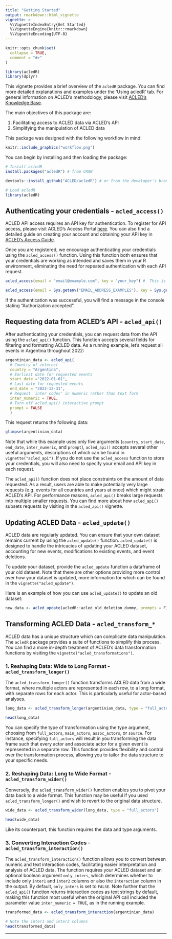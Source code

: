 ```yaml
---
title: "Getting Started"
output: rmarkdown::html_vignette
vignette: >
  %\VignetteIndexEntry{Get Started}
  %\VignetteEngine{knitr::rmarkdown}
  %\VignetteEncoding{UTF-8}
---
```



```r
knitr::opts_chunk$set(
  collapse = TRUE,
  comment = "#>"
)
```

``` r
library(acledR)
library(dplyr)
```

This vignette provides a brief overview of the `acledR` package. You can find more detailed explanations and examples under the 'Using acledR' tab. For general information on ACLED’s methodology, please visit [ACLED's Knowledge Base](https://acleddata.com/knowledge-base/). 

The main objectives of this package are:

1. Facilitating access to ACLED data via ACLED's API
2. Simplifying the manipulation of ACLED data

This package was designed with the following workflow in mind:

<!-- ![](workflow2.png) -->
```r
knitr::include_graphics("workflow.png")
```

You can begin by installing and then loading the package:

```r
# Install acledR
install.packages("acledR") # from CRAN

devtools::install_github("ACLED/acledR") # or from the developer's branch from Github.

# Load acledR
library(acledR)
```

## Authenticating your credentials - `acled_access()`

ACLED API access requires an API key for authentication. To register for API access, please visit ACLED's Access Portal [here](developer.acleddata.com). You can also find a detailed guide on creating your account and obtaining your API key in [ACLED's Access Guide](https://acleddata.com/acleddatanew//wp-content/uploads/2021/11/ACLED_Access-Guide_October-2020.pdf).

Once you are registered, we encourage authenticating your credentials using the `acled_access()` function. Using this function both ensures that your credentials are working as intended and saves them in your R environment, eliminating the need for repeated authentication with each API request.

```r
acled_access(email = "email@example.com", key = "your_key") #  This is an example, you will need to input your credentials.
```

```r
acled_access(email = Sys.getenv("EMAIL_ADDRESS_EXAMPLES"), key = Sys.getenv("EXAMPLES_KEY"))
```

If the authentication was successful, you will find a message in the console stating "Authorization accepted".

## Requesting data from ACLED’s API - `acled_api()`

After authenticating your credentials, you can request data from the API using the `acled_api()` function. This function accepts several fields for filtering and formatting ACLED data. As a running example, let's request all events in Argentina throughout 2022:

```r
argentinian_data <- acled_api(
  # Country of interest
  country = "Argentina",
  # Earliest date for requested events
  start_date ="2022-01-01",
  # Last date for requested events
  end_date = "2022-12-31",
  # Request 'inter codes' in numeric rather than text form
  inter_numeric = TRUE,
  # Turn off acled_api() interactive prompt
  prompt = FALSE
  )
```

This request returns the following data:

```r
glimpse(argentinian_data)
```

Note that while this example uses only five arguments (`country`, `start_date`, `end_date`, `inter_numeric`, and `prompt`), `acled_api()` accepts several other useful arguments, descriptions of which can be found in `vignette("acled_api")`. If you do not use the `acled_access` function to store your credentials, you will also need to specify your email and API key in each request.

The `acled_api()` function does not place constraints on the amount of data requested. As a result, users are able to make potentially very large requests (e.g. events for all countries and years at once) which might strain ACLED's API. For performance reasons, `acled_api()` breaks large requests into multiple smaller requests. You can find more about how `acled_api()` subsets requests by visiting in the `acled_api()` vignette.


## Updating ACLED Data - `acled_update()`

ACLED data are regularly updated. You can ensure that your own dataset remains current by using the `acled_update()` function. `acled_update()` is designed to handle the intricacies of updating your ACLED dataset, accounting for new events, modifications to existing events, and event deletions.

To update your dataset, provide the `acled_update` function a dataframe of your old dataset. Note that there are other options providing more control over how your dataset is updated, more information for which can be found in the `vignette("acled_update")`.

Here is an example of how you can use `acled_update()` to update an old dataset:

```r
new_data <- acled_update(acledR::acled_old_deletion_dummy, prompts = F)
```

## Transforming ACLED Data - `acled_transform_*`

ACLED data has a unique structure which can complicate data manipulation. The `acledR` package provides a suite of functions to simplify this process. You can find a more in-depth treatment of ACLED’s data transformation functions by visiting the `vignette("acled_transformations")`.

### 1. Reshaping Data: Wide to Long Format - `acled_transform_longer()`

The `acled_transform_longer()` function transforms ACLED data from a wide format, where multiple actors are represented in each row, to a long format, with separate rows for each actor. This is particularly useful for actor-based analyses.

```r
long_data <- acled_transform_longer(argentinian_data, type = "full_actors")

head(long_data)
```

You can specify the type of transformation using the type argument, choosing from `full_actors`, `main_actors`, `assoc_actors`, or `source`. For instance, specifying `full_actors` will result in you transforming the data frame such that every actor and associate actor for a given event is represented in a separate row. This function provides flexibility and control over the transformation process, allowing you to tailor the data structure to your specific needs.

### 2. Reshaping Data: Long to Wide Format - `acled_transform_wider()`

Conversely, the `acled_transform_wider()` function enables you to pivot your data back to a wide format. This function may be useful if you used `acled_transform_longer()` and wish to revert to the original data structure.

```r
wide_data <- acled_transform_wider(long_data, type = "full_actors")

head(wide_data)
```

Like its counterpart, this function requires the data and type arguments.

### 3. Converting Interaction Codes - `acled_transform_interaction()`

The `acled_transform_interaction()` function allows you to convert between numeric and text interaction codes, facilitating easier interpretation and analysis of ACLED data. The function requires your ACLED dataset and an optional boolean argument `only_inters`, which determines whether to include only `inter1` and `inter2` columns or also the `interaction` column in the output. By default, `only_inters` is set to `FALSE`. Note further that the `acled_api()` function returns interaction codes as text strings by default, making this function most useful when the original API call included the parameter value `inter_numeric = TRUE`, as in the running example.

```r
transformed_data <- acled_transform_interaction(argentinian_data)

# Note the inter1 and inter2 columns
head(transformed_data)
```

----


